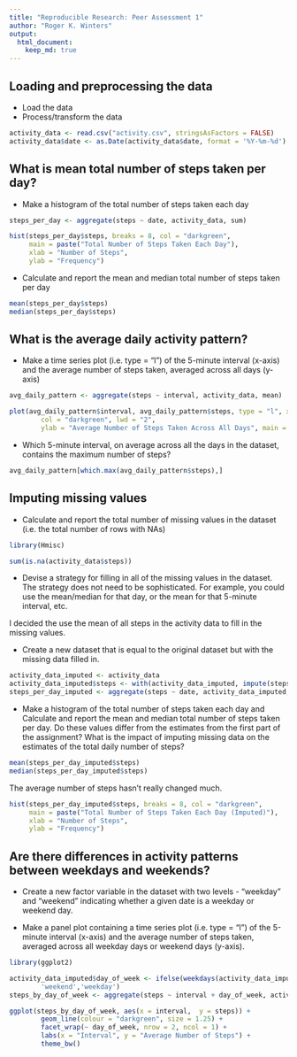 ```yaml
---
title: "Reproducible Research: Peer Assessment 1"
author: "Roger K. Winters"
output: 
  html_document:
    keep_md: true
---
```



## Loading and preprocessing the data

- Load the data
- Process/transform the data

```r
activity_data <- read.csv("activity.csv", stringsAsFactors = FALSE)
activity_data$date <- as.Date(activity_data$date, format = '%Y-%m-%d')
```

## What is mean total number of steps taken per day?

- Make a histogram of the total number of steps taken each day

```r
steps_per_day <- aggregate(steps ~ date, activity_data, sum)

hist(steps_per_day$steps, breaks = 8, col = "darkgreen",
     main = paste("Total Number of Steps Taken Each Day"), 
     xlab = "Number of Steps", 
     ylab = "Frequency")
```

- Calculate and report the mean and median total number of steps taken per day

```r
mean(steps_per_day$steps)
median(steps_per_day$steps)
```

## What is the average daily activity pattern?

- Make a time series plot (i.e. type = "l") of the 5-minute interval (x-axis) and the average number of steps taken, averaged across all days (y-axis)

```r
avg_daily_pattern <- aggregate(steps ~ interval, activity_data, mean)

plot(avg_daily_pattern$interval, avg_daily_pattern$steps, type = "l", xlab = "5-min Intervals",
        col = "darkgreen", lwd = "2",
        ylab = "Average Number of Steps Taken Across All Days", main = "Average Daily Activity Pattern")
```

- Which 5-minute interval, on average across all the days in the dataset, contains the maximum number of steps?

```r
avg_daily_pattern[which.max(avg_daily_pattern$steps),]
```

## Imputing missing values

- Calculate and report the total number of missing values in the dataset (i.e. the total number of rows with NAs)

```r
library(Hmisc)

sum(is.na(activity_data$steps))
```

- Devise a strategy for filling in all of the missing values in the dataset. The strategy does not need to be sophisticated. For example, you could use the mean/median for that day, or the mean for that 5-minute interval, etc.

I decided the use the mean of all steps in the activity data to fill in the missing values.

- Create a new dataset that is equal to the original dataset but with the missing data filled in.

```r
activity_data_imputed <- activity_data
activity_data_imputed$steps <- with(activity_data_imputed, impute(steps, mean))
steps_per_day_imputed <- aggregate(steps ~ date, activity_data_imputed, sum)
```

- Make a histogram of the total number of steps taken each day and Calculate and report the mean and median total number of steps taken per day. Do these values differ from the estimates from the first part of the assignment? What is the impact of imputing missing data on the estimates of the total daily number of steps?

```r
mean(steps_per_day_imputed$steps)
median(steps_per_day_imputed$steps)
```

The average number of steps hasn't really changed much.

```r
hist(steps_per_day_imputed$steps, breaks = 8, col = "darkgreen",
     main = paste("Total Number of Steps Taken Each Day (Imputed)"), 
     xlab = "Number of Steps", 
     ylab = "Frequency")
```

## Are there differences in activity patterns between weekdays and weekends?

- Create a new factor variable in the dataset with two levels - "weekday" and "weekend" indicating whether a given date is a weekday or weekend day.

- Make a panel plot containing a time series plot (i.e. type = "l") of the 5-minute interval (x-axis) and the average number of steps taken, averaged across all weekday days or weekend days (y-axis).

```r
library(ggplot2)

activity_data_imputed$day_of_week <- ifelse(weekdays(activity_data_imputed$date) %in% c("Saturday", "Sunday"),
        'weekend','weekday')
steps_by_day_of_week <- aggregate(steps ~ interval + day_of_week, activity_data_imputed, mean)

ggplot(steps_by_day_of_week, aes(x = interval,  y = steps)) + 
        geom_line(colour = "darkgreen", size = 1.25) + 
        facet_wrap(~ day_of_week, nrow = 2, ncol = 1) +
        labs(x = "Interval", y = "Average Number of Steps") +
        theme_bw()

```
